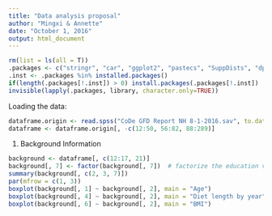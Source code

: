 ```yaml
---
title: "Data analysis proposal"
author: "Mingxi & Annette"
date: "October 1, 2016"
output: html_document
---
```



```r
rm(list = ls(all = T))
.packages <- c("stringr", "car", "ggplot2", "pastecs", "SuppDists", "dplyr", "foreign")
.inst <- .packages %in% installed.packages()
if(length(.packages[!.inst]) > 0) install.packages(.packages[!.inst])
invisible(lapply(.packages, library, character.only=TRUE))
```

Loading the data:
```r
dataframe.origin <- read.spss("CoDe GFD Report NH 8-1-2016.sav", to.data.frame = TRUE)
dataframe <- dataframe.origin[, -c(12:50, 56:82, 88:289)]
```

1. Background Information

```r
background <- dataframe[, c(12:17, 21)]
background[, 7] <- factor(background[, 7])  # factorize the education variable
summary(background[, c(2, 3, 7)])
par(mfrow = c(1, 3))
boxplot(background[, 1] ~ background[, 2], main = "Age")
boxplot(background[, 4] ~ background[, 2], main = "Diet length by year")
boxplot(background[, 6] ~ background[, 2], main = "BMI")
```